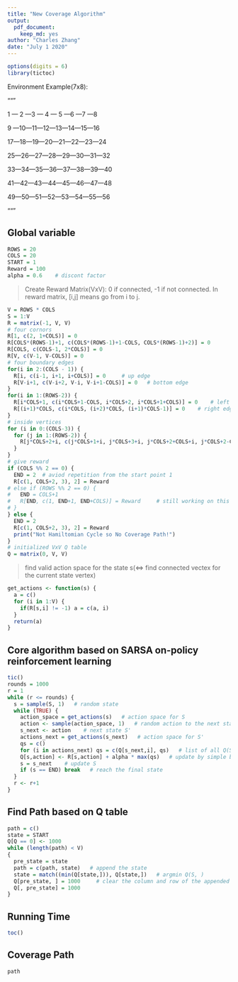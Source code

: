 ```yaml
---
title: "New Coverage Algorithm"
output: 
  pdf_document:
    keep_md: yes
author: "Charles Zhang"
date: "July 1 2020"
---
```


```r
options(digits = 6)
library(tictoc)
```

Environment Example(7x8):

"""

1 --- 2 ---3 --- 4 --- 5 ---6 ---7 ---8

9 ---10---11---12---13---14---15---16

17---18---19---20---21---22---23---24

25---26---27---28---29---30---31---32

33---34---35---36---37---38---39---40

41---42---43---44---45---46---47---48

49---50---51---52---53---54---55---56

"""

## Global variable

```r
ROWS = 20
COLS = 20
START = 1
Reward = 100
alpha = 0.6    # discont factor
```

> Create Reward Matrix(VxV): 0 if connected, -1 if not connected. In reward matrix, [i,j] means go from i to j.

```r
V = ROWS * COLS
S = 1:V
R = matrix(-1, V, V)
# four cornors
R[1, c(2, 1+COLS)] = 0
R[COLS*(ROWS-1)+1, c(COLS*(ROWS-1)+1-COLS, COLS*(ROWS-1)+2)] = 0
R[COLS, c(COLS-1, 2*COLS)] = 0
R[V, c(V-1, V-COLS)] = 0
# four boundary edges
for(i in 2:(COLS - 1)) {
  R[i, c(i-1, i+1, i+COLS)] = 0     # up edge
  R[V-i+1, c(V-i+2, V-i, V-i+1-COLS)] = 0   # bottom edge
} 
for(i in 1:(ROWS-2)) {
  R[i*COLS+1, c(i*COLS+1-COLS, i*COLS+2, i*COLS+1+COLS)] = 0    # left edge
  R[(i+1)*COLS, c(i*COLS, (i+2)*COLS, (i+1)*COLS-1)] = 0    # right edge
}
# inside vertices
for (i in 0:(COLS-3)) {
  for (j in 1:(ROWS-2)) {
    R[j*COLS+2+i, c(j*COLS+1+i, j*COLS+3+i, j*COLS+2+COLS+i, j*COLS+2-COLS+i)] = 0
  }
}
# give reward
if (COLS %% 2 == 0) {
  END = 2  # aviod repetition from the start point 1
  R[c(1, COLS+2, 3), 2] = Reward
# else if (ROWS %% 2 == 0) {
#   END = COLS+1
#   R[END, c(1, END+1, END+COLS)] = Reward     # still working on this
# }
} else {
  END = 2
  R[c(1, COLS+2, 3), 2] = Reward
  print("Not Hamiltomian Cycle so No Coverage Path!")
}
# initialized VxV Q table
Q = matrix(0, V, V)    
```

> find valid action space for the state s(<=> find connected vectex for the current state vertex)

```r
get_actions <- function(s) {
  a = c()
  for (i in 1:V) {
    if(R[s,i] != -1) a = c(a, i)
  }
  return(a)
}
```

## Core algorithm based on SARSA on-policy reinforcement learning 

```r
tic()
rounds = 1000
r = 1
while (r <= rounds) {
  s = sample(S, 1)   # random state
  while (TRUE) {
    action_space = get_actions(s)   # action space for S
    action <- sample(action_space, 1)   # random action to the next state
    s_next <- action    # next state S'
    actions_next = get_actions(s_next)   # action space for S'
    qs = c()
    for (i in actions_next) qs = c(Q[s_next,i], qs)   # list of all Q(S',a')
    Q[s,action] <- R[s,action] + alpha * max(qs)   # update by simple bellman equation
    s = s_next    # update S
    if (s == END) break   # reach the final state
  }
  r <- r+1
}

```

## Find Path based on Q table

```r
path = c()
state = START
Q[Q == 0] <- 1000
while (length(path) < V)
{
  pre_state = state
  path = c(path, state)   # append the state
  state = match((min(Q[state,])), Q[state,])   # argmin Q(S, )
  Q[pre_state, ] = 1000     # clear the column and row of the appended state by giving a large number(could use sparse matrix in the future)
  Q[, pre_state] = 1000
}
```

## Running Time

```r
toc()
```

## Coverage Path

```r
path
```

